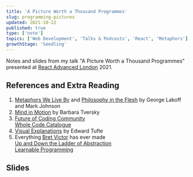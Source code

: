 ```yaml
---
title: 'A Picture Worth a Thousand Programmes'
slug: programming-pictures
updated: 2021-10-22
published: true
type: ['note']
topics: ['Web Development', 'Talks & Podcasts', 'React', 'Metaphors']
growthStage: 'Seedling'
---
```


Notes and slides from my talk "A Picture Worth a Thousand Programmes" presented at [React Advanced London](https://reactadvanced.com/) 2021.

## References and Extra Reading

1. [Metaphors We Live By](https://www.librarything.com/work/63333) and [Philosophy in the Flesh](https://www.librarything.com/work/45956) by George Lakoff and Mark Johnson
2. [Mind in Motion](https://www.librarything.com/work/23069530) by Barbara Tversky
3. [Future of Coding Community](https://futureofcoding.org)  
   [Whole Code Catalogue](https://futureofcoding.org/catalog/)
4. [Visual Explanations](https://www.librarything.com/work/12965) by Edward Tufte
5. Everything [Bret Victor](http://worrydream.com) has ever made  
   [Up and Down the Ladder of Abstraction](http://worrydream.com/LadderOfAbstraction/)  
   [Learnable Programming](http://worrydream.com/LearnableProgramming/)

## Slides

<ComingSoon />
